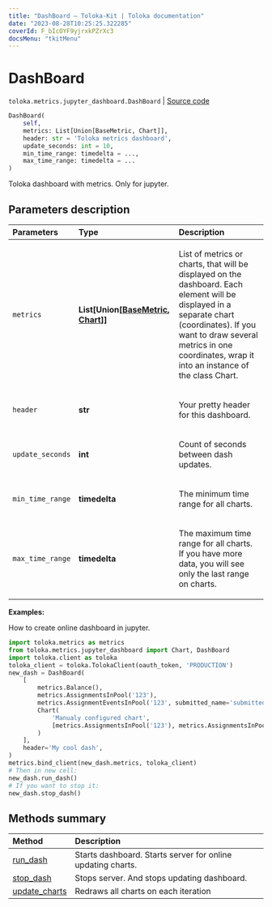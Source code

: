 ```yaml
---
title: "DashBoard — Toloka-Kit | Toloka documentation"
date: "2023-08-28T10:25:25.322285"
coverId: F_bIcOYF9yjrxkPZrXc3
docsMenu: "tkitMenu"
---
```


# DashBoard

`toloka.metrics.jupyter_dashboard.DashBoard` | [Source code](https://github.com/Toloka/toloka-kit/blob/v1.2.1/src/metrics/jupyter_dashboard.py#L185)

```python
DashBoard(
    self,
    metrics: List[Union[BaseMetric, Chart]],
    header: str = 'Toloka metrics dashboard',
    update_seconds: int = 10,
    min_time_range: timedelta = ...,
    max_time_range: timedelta = ...
)
```

Toloka dashboard with metrics. Only for jupyter.

## Parameters description

| Parameters | Type | Description |
| :----------| :----| :-----------|
`metrics`|**List\[Union\[[BaseMetric](/docs/toloka-kit/reference/toloka.metrics.metrics.BaseMetric), [Chart](/docs/toloka-kit/reference/toloka.metrics.jupyter_dashboard.Chart)\]\]**|<p>List of metrics or charts, that will be displayed on the dashboard. Each element will be displayed in a separate chart (coordinates). If you want to draw several metrics in one coordinates, wrap it into an instance of the class Chart.</p>
`header`|**str**|<p>Your pretty header for this dashboard.</p>
`update_seconds`|**int**|<p>Count of seconds between dash updates.</p>
`min_time_range`|**timedelta**|<p>The minimum time range for all charts.</p>
`max_time_range`|**timedelta**|<p>The maximum time range for all charts. If you have more data, you will see only the last range on charts.</p>

**Examples:**

How to create online dashboard in jupyter.

```python
import toloka.metrics as metrics
from toloka.metrics.jupyter_dashboard import Chart, DashBoard
import toloka.client as toloka
toloka_client = toloka.TolokaClient(oauth_token, 'PRODUCTION')
new_dash = DashBoard(
    [
        metrics.Balance(),
        metrics.AssignmentsInPool('123'),
        metrics.AssignmentEventsInPool('123', submitted_name='submitted', join_events=True),
        Chart(
            'Manualy configured chart',
            [metrics.AssignmentsInPool('123'), metrics.AssignmentsInPool('345'),]
        )
    ],
    header='My cool dash',
)
metrics.bind_client(new_dash.metrics, toloka_client)
# Then in new cell:
new_dash.run_dash()
# If you want to stop it:
new_dash.stop_dash()
```

## Methods summary

| Method | Description |
| :------| :-----------|
[run_dash](/docs/toloka-kit/reference/toloka.metrics.jupyter_dashboard.DashBoard.run_dash)| Starts dashboard. Starts server for online updating charts.
[stop_dash](/docs/toloka-kit/reference/toloka.metrics.jupyter_dashboard.DashBoard.stop_dash)| Stops server. And stops updating dashboard.
[update_charts](/docs/toloka-kit/reference/toloka.metrics.jupyter_dashboard.DashBoard.update_charts)| Redraws all charts on each iteration